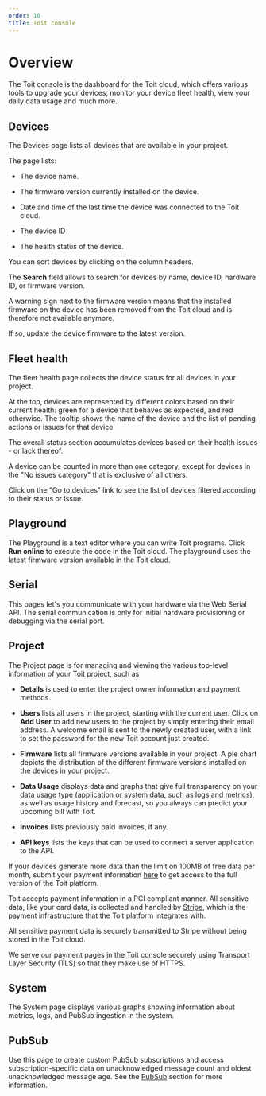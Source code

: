 ```yaml
---
order: 10
title: Toit console
---
```


# Overview

The Toit console is the dashboard for the Toit cloud, which offers various tools to upgrade your devices, monitor your device fleet health, view your daily data usage and much more.

## Devices

The Devices page lists all devices that are available in your project.

The page lists:

- The device name.

- The firmware version currently installed on the device.

- Date and time of the last time the device was connected to the Toit cloud.

- The device ID

- The health status of the device.

You can sort devices by clicking on the column headers.

The **Search** field allows to search for devices by name, device ID, hardware ID, or firmware version.

<Note>

A warning sign next to the firmware version means that the installed firmware on the device has been removed from the Toit cloud and is therefore not available anymore.

If so, update the device firmware to the latest version.

</Note>

## Fleet health

The fleet health page collects the device status for all devices in your project.

At the top, devices are represented by different colors based on their current health: green for a device that behaves as expected, and red otherwise.
The tooltip shows the name of the device and the list of pending actions or issues for that device.

The overall status section accumulates devices based on their health issues - or lack thereof.

<Note>

A device can be counted in more than one category, except for devices in the
"No issues category" that is exclusive of all others.

</Note>

Click on the "Go to devices" link to see the list of devices filtered according to their status or issue.

## Playground

The Playground is a text editor where you can write Toit programs. Click **Run online** to execute the code in the Toit cloud. The playground uses the latest firmware version available in the Toit cloud.

## Serial

This pages let's you communicate with your hardware via the Web Serial API. The serial communication is only for initial hardware provisioning or debugging via the serial port.

## Project

The Project page is for managing and viewing the various top-level information of your Toit project, such as

- **Details** is used to enter the project owner information and payment methods.

- **Users** lists all users in the project, starting with the current user. Click on **Add User** to add new users to the project by simply entering their email address. A welcome email is sent to the newly created user, with a link to set the password for the new Toit account just created.

- **Firmware** lists all firmware versions available in your project. A pie chart depicts the distribution of the different firmware versions installed on the devices in your project.

- **Data Usage** displays data and graphs that give full transparency on your data usage type (application or system data, such as logs and metrics), as well as usage history and forecast, so you always can predict your upcoming bill with Toit.

- **Invoices** lists previously paid invoices, if any.

- **API keys** lists the keys that can be used to connect a server application to the API.

<Note title="Payment">

If your devices generate more data than the limit on 100MB of free data per month, submit your payment information [here](https://console.toit.io/project/details) to get access to the full version of the Toit platform.

Toit accepts payment information in a PCI compliant manner. All sensitive data, like your card data, is collected and handled by [Stripe](https://stripe.com/), which is the payment infrastructure that the Toit platform integrates with.

All sensitive payment data is securely transmitted to Stripe without being stored in the Toit cloud.

We serve our payment pages in the Toit console securely using Transport Layer Security (TLS) so that they make use of HTTPS.

</Note>

## System

The System page displays various graphs showing information about metrics, logs, and PubSub ingestion in the system.

## PubSub

Use this page to create custom PubSub subscriptions and access subscription-specific data on unacknowledged message count and oldest unacknowledged message age.
See the [PubSub](../../../apis/pubsub) section for more information.
